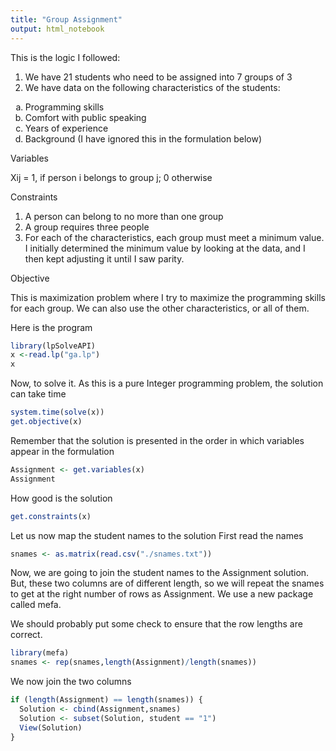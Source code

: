 ```yaml
---
title: "Group Assignment"
output: html_notebook
---
```


This is the logic I followed:

1. We have 21 students who need to be assigned into 7 groups of 3
2. We have data on the following characteristics of the students:
  a) Programming skills
  b) Comfort with public speaking
  c) Years of experience
  d) Background (I have ignored this in the formulation below)

Variables

Xij = 1, if person i belongs to group j; 0 otherwise

Constraints

1. A person can belong to no more than one group
2. A group requires three people
3. For each of the characteristics, each group must meet a minimum value. I initially determined the minimum value by looking at the data, and I then kept adjusting it until I saw parity.

Objective

This is maximization problem where I try to maximize the programming skills for each group. We can also use the other characteristics, or all of them.

Here is the program

```r
library(lpSolveAPI)
x <-read.lp("ga.lp")
x
```

Now, to solve it. As this is a pure Integer programming problem, the solution can take time
```r
system.time(solve(x))
get.objective(x)
```

Remember that the solution is presented in the order in which variables appear in the formulation
```r
Assignment <- get.variables(x)
Assignment
```

How good is the solution
```r
get.constraints(x)
```

Let us now map the student names to the solution
First read the names
```r
snames <- as.matrix(read.csv("./snames.txt"))
```

Now, we are going to join the student names to the Assignment solution. But, these two columns are of different length, so we will repeat the snames to get at the right number of rows as Assignment. We use a new package called mefa.

We should probably put some check to ensure that the row lengths are correct.
```r
library(mefa)
snames <- rep(snames,length(Assignment)/length(snames))
```

We now join the two columns
```r
if (length(Assignment) == length(snames)) {
  Solution <- cbind(Assignment,snames)
  Solution <- subset(Solution, student == "1") 
  View(Solution)
}
```